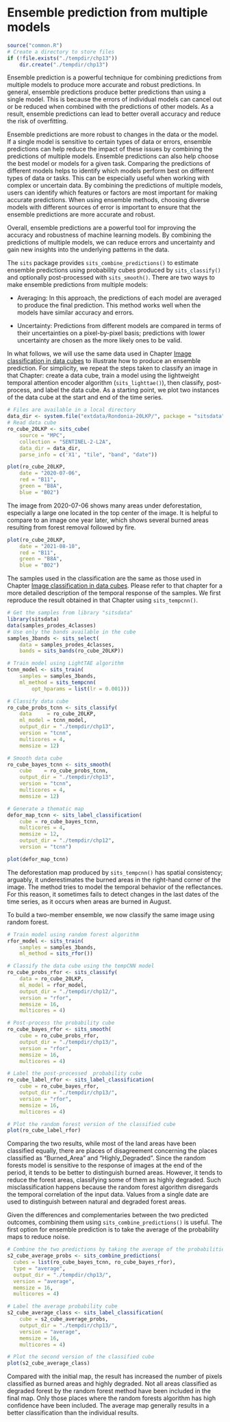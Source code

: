 # Ensemble prediction from multiple models{-}

```r
source("common.R")
# Create a directory to store files
if (!file.exists("./tempdir/chp13"))
    dir.create("./tempdir/chp13")
```

Ensemble prediction is a powerful technique for combining predictions from multiple models to produce more accurate and robust predictions. In general, ensemble predictions produce better predictions than using a single model. This is because the errors of individual models can cancel out or be reduced when combined with the predictions of other models. As a result, ensemble predictions can lead to better overall accuracy and reduce the risk of overfitting. 

Ensemble predictions are more robust to changes in the data or the model. If a single model is sensitive to certain types of data or errors, ensemble predictions can help reduce the impact of these issues by combining the predictions of multiple models. Ensemble predictions can also help choose the best model or models for a given task. Comparing the predictions of different models helps to identify which models perform best on different types of data or tasks. 
<!---
PEDRO: 44) Esta frase acima pode ser removida?
-->
This can be especially useful when working with complex or uncertain data. By combining the predictions of multiple models, users can identify which features or factors are most important for making accurate predictions. When using ensemble methods, choosing diverse models with different sources of error is important to ensure that the ensemble predictions are more accurate and robust.

Overall, ensemble predictions are a powerful tool for improving the accuracy and robustness of machine learning models. By combining the predictions of multiple models, we can reduce errors and uncertainty and gain new insights into the underlying patterns in the data.
<!---
PEDRO: 45) Este paragrafo acima parece mais um fechamento do capitulo.
-->

The `sits` package provides `sits_combine_predictions()` to estimate ensemble predictions using probability cubes produced by `sits_classify()` and optionally post-processed with `sits_smooth()`. There are two ways to make ensemble predictions from multiple models:

* Averaging: In this approach, the predictions of each model are averaged to produce the final prediction. This method works well when the models have similar accuracy and errors. 

* Uncertainty: Predictions from different models are compared in terms of their uncertainties on a pixel-by-pixel basis; predictions with lower uncertainty are chosen as the more likely ones to be valid. 

In what follows, we will use the same data used in Chapter [Image classification in data cubes](https://e-sensing.github.io/sitsbook/image-classification-in-data-cubes.html) to illustrate how to produce an ensemble prediction. For simplicity, we repeat the steps taken to classify an image in that Chapter: create a data cube, train a model using the lightweight temporal attention encoder algorithm (`sits_lighttae()`), then classify, post-process, and label the data cube. As a starting point, we plot two instances of the data cube at the start and end of the time series. 

```r
# Files are available in a local directory 
data_dir <- system.file("extdata/Rondonia-20LKP/", package = "sitsdata")
# Read data cube
ro_cube_20LKP <- sits_cube(
    source = "MPC",
    collection = "SENTINEL-2-L2A",
    data_dir = data_dir,
    parse_info = c('X1', "tile", "band", "date"))

plot(ro_cube_20LKP, 
    date = "2020-07-06", 
    red = "B11", 
    green = "B8A", 
    blue = "B02")
```

The image from 2020-07-06 shows many areas under deforestation, especially a large one located in the top center of the image. It is helpful to compare to an image one year later, which shows several burned areas resulting from forest removal followed by fire. 

```r
plot(ro_cube_20LKP, 
    date = "2021-08-10", 
    red = "B11", 
    green = "B8A", 
    blue = "B02")
```

The samples used in the classification are the same as those used in Chapter [Image classification in data cubes](https://e-sensing.github.io/sitsbook/image-classification-in-data-cubes.html). Please refer to that chapter for a more detailed description of the temporal response of the samples. We first reproduce the result obtained in that Chapter using `sits_tempcnn()`. 

```r
# Get the samples from library "sitsdata"
library(sitsdata)
data(samples_prodes_4classes)
# Use only the bands available in the cube
samples_3bands <- sits_select(
    data = samples_prodes_4classes, 
    bands = sits_bands(ro_cube_20LKP))

# Train model using LightTAE algorithm
tcnn_model <- sits_train(
    samples = samples_3bands, 
    ml_method = sits_tempcnn(
        opt_hparams = list(lr = 0.001)))

# Classify data cube
ro_cube_probs_tcnn <- sits_classify(
    data     = ro_cube_20LKP,
    ml_model = tcnn_model,
    output_dir = "./tempdir/chp13",
    version = "tcnn",
    multicores = 4,
    memsize = 12)

# Smooth data cube
ro_cube_bayes_tcnn <- sits_smooth(
    cube    = ro_cube_probs_tcnn,
    output_dir = "./tempdir/chp13",
    version = "tcnn",
    multicores = 4,
    memsize = 12)

# Generate a thematic map
defor_map_tcnn <- sits_label_classification(
    cube = ro_cube_bayes_tcnn,
    multicores = 4,
    memsize = 12,
    output_dir = "./tempdir/chp12",
    version = "tcnn")

plot(defor_map_tcnn)
```

The deforestation map produced by `sits_tempcnn()` has spatial consistency; arguably, it underestimates the burned areas in the right-hand corner of the image. The method tries to model the temporal behavior of the reflectances. For this reason, it sometimes fails to detect changes in the last dates of the time series, as it occurs when areas are burned in August. 

To build a two-member ensemble, we now classify the same image using random forest.  

```r

# Train model using random forest algorithm
rfor_model <- sits_train(
    samples = samples_3bands, 
    ml_method = sits_rfor())

# Classify the data cube using the tempCNN model
ro_cube_probs_rfor <- sits_classify(
    data = ro_cube_20LKP,
    ml_model = rfor_model,
    output_dir = "./tempdir/chp12/",
    version = "rfor",
    memsize = 16,
    multicores = 4)

# Post-process the probability cube
ro_cube_bayes_rfor <- sits_smooth(
    cube = ro_cube_probs_rfor,
    output_dir = "./tempdir/chp13/",
    version = "rfor",
    memsize = 16,
    multicores = 4)

# Label the post-processed  probability cube
ro_cube_label_rfor <- sits_label_classification(
    cube = ro_cube_bayes_rfor,
    output_dir = "./tempdir/chp13/",
    version = "rfor",
    memsize = 16,
    multicores = 4)

# Plot the random forest version of the classified cube
plot(ro_cube_label_rfor)
```

Comparing the two results, while most of the land areas have been classified equally, there are places of disagreement concerning the places classified as "Burned_Area" and "Highly_Degraded". Since the random forests model is sensitive to the response of images at the end of the period, it tends to be better to distinguish burned areas. However, it tends to reduce the forest areas, classifying some of them as highly degraded. Such misclassification happens because the random forest algorithm disregards the temporal correlation of the input data. Values from a single date are used to distinguish between natural and degraded forest areas. 

Given the differences and complementaries between the two predicted outcomes, combining them using `sits_combine_predictions()` is useful. The first option for ensemble prediction is to take the average of the probability maps to reduce noise.

```r
# Combine the two predictions by taking the average of the probabilities for each class
s2_cube_average_probs <- sits_combine_predictions(
  cubes = list(ro_cube_bayes_tcnn, ro_cube_bayes_rfor),
  type = "average",
  output_dir = "./tempdir/chp13/",
  version = "average",
  memsize = 16,
  multicores = 4)

# Label the average probability cube
s2_cube_average_class <- sits_label_classification(
    cube = s2_cube_average_probs,
    output_dir = "./tempdir/chp13/",
    version = "average",
    memsize = 16,
    multicores = 4)

# Plot the second version of the classified cube
plot(s2_cube_average_class)
```
Compared with the initial map, the result has increased the number of pixels classified as burned areas and highly degraded. Not all areas classified as degraded forest by the random forest method have been included in the final map. Only those places where the random forests algorithm has high confidence have been included. The average map generally results in a better classification than the individual results.
